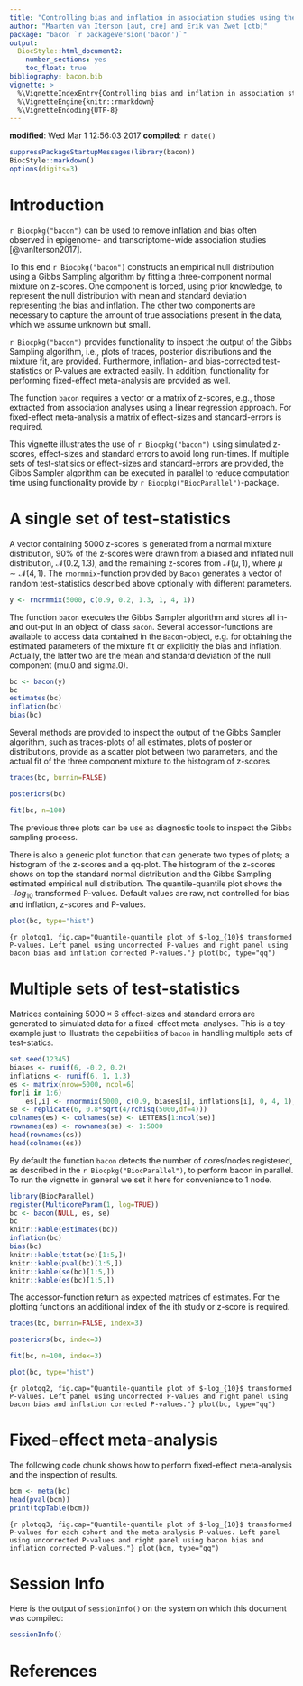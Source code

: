 ```yaml
---
title: "Controlling bias and inflation in association studies using the empirical null distribution"
author: "Maarten van Iterson [aut, cre] and Erik van Zwet [ctb]"
package: "bacon `r packageVersion('bacon')`"
output: 
  BiocStyle::html_document2:
    number_sections: yes
    toc_float: true
bibliography: bacon.bib
vignette: >
  %\VignetteIndexEntry{Controlling bias and inflation in association studies using the empirical null distribution}
  %\VignetteEngine{knitr::rmarkdown}
  %\VignetteEncoding{UTF-8}
---
```


**modified**: Wed Mar  1 12:56:03 2017
**compiled**: `r date()`

```r
suppressPackageStartupMessages(library(bacon))
BiocStyle::markdown()
options(digits=3)
```

# Introduction #

`r Biocpkg("bacon")` can be used to remove inflation and bias often
observed in epigenome- and transcriptome-wide association
studies [@vanIterson2017]. 

To this end `r Biocpkg("bacon")` constructs an empirical null
distribution using a Gibbs Sampling algorithm by fitting a
three-component normal mixture on z-scores. One component is forced,
using prior knowledge, to represent the null distribution with mean
and standard deviation representing the bias and inflation. The other
two components are necessary to capture the amount of true
associations present in the data, which we assume unknown but small.

`r Biocpkg("bacon")` provides functionality to inspect the output of
the Gibbs Sampling algorithm, i.e., plots of traces, posterior
distributions and the mixture fit, are provided. Furthermore,
inflation- and bias-corrected test-statistics or P-values are
extracted easily. In addition, functionality for performing
fixed-effect meta-analysis are provided as well.

The function `bacon` requires a vector or a matrix of z-scores, e.g.,
those extracted from association analyses using a linear regression
approach. For fixed-effect meta-analysis a matrix of effect-sizes and
standard-errors is required.

This vignette illustrates the use of `r Biocpkg("bacon")` using
simulated z-scores, effect-sizes and standard errors to avoid long
run-times. If multiple sets of test-statisics or effect-sizes and
standard-errors are provided, the Gibbs Sampler algorithm can be
executed in parallel to reduce computation time using functionality
provide by `r Biocpkg("BiocParallel")`-package.

# A single set of test-statistics #

A vector containing $5000$ z-scores is generated from a normal mixture
distribution, $90\%$ of the z-scores were drawn from a biased and
inflated null distribution, $\mathcal{N}(0.2, 1.3)$, and the remaining
z-scores from $\mathcal{N}(\mu, 1)$, where $\mu \sim \mathcal{N}(4,
1)$. The `rnormmix`-function provided by `Bacon` generates a vector of
random test-statistics described above optionally with different
parameters.

```r
y <- rnormmix(5000, c(0.9, 0.2, 1.3, 1, 4, 1))
```

The function `bacon` executes the Gibbs Sampler algorithm and stores
all in- and out-put in an object of class `Bacon`. Several
accessor-functions are available to access data contained in the
`Bacon`-object, e.g. for obtaining the estimated parameters of the
mixture fit or explicitly the bias and inflation. Actually, the latter
two are the mean and standard deviation of the null component (mu.0
and sigma.0).

```r
bc <- bacon(y)
bc
estimates(bc)
inflation(bc)
bias(bc)
```

Several methods are provided to inspect the output of the Gibbs
Sampler algorithm, such as traces-plots of all estimates, plots of
posterior distributions, provide as a scatter plot between two
parameters, and the actual fit of the three component mixture to the
histogram of z-scores.

```r
traces(bc, burnin=FALSE)
```

```r
posteriors(bc)
```

```r
fit(bc, n=100)
```

The previous three plots can be use as diagnostic tools to inspect the
Gibbs sampling process. 

There is also a generic plot function that can generate two types of
plots; a histogram of the z-scores and a qq-plot. The histogram of the
z-scores shows on top the standard normal distribution and the Gibbs
Sampling estimated empirical null distribution. The quantile-quantile
plot shows the $-log_{10}$ transformed P-values. Default values are
raw, not controlled for bias and inflation, z-scores and P-values.

```r
plot(bc, type="hist")
```

```{r plotqq1, fig.cap="Quantile-quantile plot of $-log_{10}$ transformed P-values. Left panel using uncorrected P-values and right panel using bacon bias and inflation corrected P-values."}
plot(bc, type="qq")
```

# Multiple sets of test-statistics #

Matrices containing $5000\times6$ effect-sizes and standard errors are
generated to simulated data for a fixed-effect meta-analyses. This is
a toy-example just to illustrate the capabilities of `bacon` in
handling multiple sets of test-statics.

```r
set.seed(12345)
biases <- runif(6, -0.2, 0.2)
inflations <- runif(6, 1, 1.3)
es <- matrix(nrow=5000, ncol=6)
for(i in 1:6)
    es[,i] <- rnormmix(5000, c(0.9, biases[i], inflations[i], 0, 4, 1), shuffle=FALSE)
se <- replicate(6, 0.8*sqrt(4/rchisq(5000,df=4)))
colnames(es) <- colnames(se) <- LETTERS[1:ncol(se)]
rownames(es) <- rownames(se) <- 1:5000
head(rownames(es))
head(colnames(es))
```

By default the function `bacon` detects the number of cores/nodes
registered, as described in the `r Biocpkg("BiocParallel")`, to
perform bacon in parallel. To run the vignette in general we set it
here for convenience to 1 node.

```r
library(BiocParallel)
register(MulticoreParam(1, log=TRUE))
bc <- bacon(NULL, es, se)
bc
knitr::kable(estimates(bc))
inflation(bc)
bias(bc)
knitr::kable(tstat(bc)[1:5,])
knitr::kable(pval(bc)[1:5,])
knitr::kable(se(bc)[1:5,])
knitr::kable(es(bc)[1:5,])
```

The accessor-function return as expected matrices of estimates. For
the plotting functions an additional index of the ith study or z-score
is required.

```r
traces(bc, burnin=FALSE, index=3)
```

```r
posteriors(bc, index=3)
```

```r
fit(bc, n=100, index=3)
```

```r
plot(bc, type="hist")
```

```{r plotqq2, fig.cap="Quantile-quantile plot of $-log_{10}$ transformed P-values. Left panel using uncorrected P-values and right panel using bacon bias and inflation corrected P-values."}
plot(bc, type="qq")
```

# Fixed-effect meta-analysis #

The following code chunk shows how to perform fixed-effect
meta-analysis and the inspection of results.

```r
bcm <- meta(bc)
head(pval(bcm))
print(topTable(bcm))
```

```{r plotqq3, fig.cap="Quantile-quantile plot of $-log_{10}$ transformed P-values for each cohort and the meta-analysis P-values. Left panel using uncorrected P-values and right panel using bacon bias and inflation corrected P-values."}
plot(bcm, type="qq")
```

# Session Info #

Here is the output of `sessionInfo()` on the system on which this
document was compiled:

```r
sessionInfo()
```

# References #
